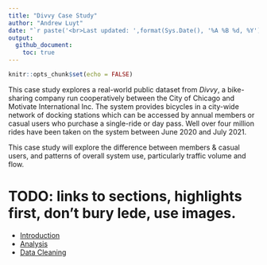 ```yaml
---
title: "Divvy Case Study"
author: "Andrew Luyt"
date: "`r paste('<br>Last updated: ',format(Sys.Date(), '%A %B %d, %Y'),'')`"
output: 
  github_document:
    toc: true
---
```


```r
knitr::opts_chunk$set(echo = FALSE)
```

This case study explores a real-world public dataset from *Divvy*, a
bike-sharing company run cooperatively between the City of Chicago and
Motivate International Inc. The system provides bicycles in a city-wide
network of docking stations which can be accessed by annual members or
casual users who purchase a single-ride or day pass. Well over four
million rides have been taken on the system between June 2020 and July 2021.

This case study will explore the difference between members & casual
users, and patterns of overall system use, particularly traffic volume and flow.

# TODO: links to sections, highlights first, don't bury lede, use images.

- [Introduction](introduction.md)
- [Analysis](analysis-report.md)
- [Data Cleaning](process-bikeshare-data.md)

